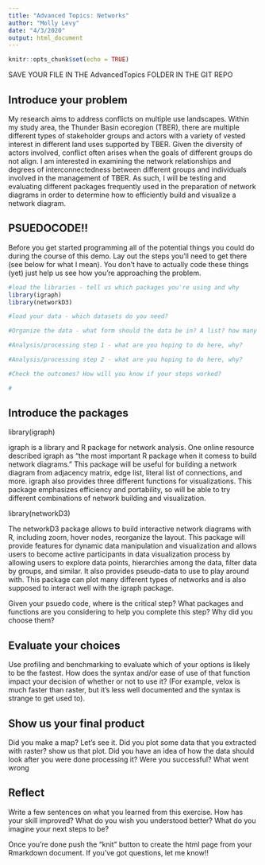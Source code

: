 ```yaml
---
title: "Advanced Topics: Networks"
author: "Molly Levy"
date: "4/3/2020"
output: html_document
---
```


```r
knitr::opts_chunk$set(echo = TRUE)
```


SAVE YOUR FILE IN THE AdvancedTopics FOLDER IN THE GIT REPO

## Introduce your problem

My research aims to address conflicts on multiple use landscapes. Within my study area, the Thunder Basin ecoregion (TBER), there are multiple different types of stakeholder groups and actors with a variety of vested interest in different land uses supported by TBER. Given the diversity of actors involved, conflict often arises when the goals of different groups do not align. I am interested in examining the network relationships and degrees of interconnectedness between different groups and individuals involved in the management of TBER. As such, I will be testing and evaluating different packages frequently used in the preparation of network diagrams in order to determine how to efficiently build and visualize a network diagram. 


## PSUEDOCODE!!
Before you get started programming all of the potential things you could do during the course of this demo. Lay out the steps you'll need to get there (see below for what I mean). You don't have to actually code these things (yet) just help us see how you're approaching the problem.
```r
#load the libraries - tell us which packages you're using and why
library(igraph)
library(networkD3)

#load your data - which datasets do you need?

#Organize the data - what form should the data be in? A list? how many elements, a data frame? how many rows and columns?

#Analysis/processing step 1 - what are you hoping to do here, why? 

#Analysis/processing step 2 - what are you hoping to do here, why? 

#Check the outcomes? How will you know if your steps worked?

# 
```

## Introduce the packages
library(igraph)

igraph is a library and R package for network analysis. One online resource described igraph as "the  most important R package when it comess to build network diagrams." This package will be useful for building a network diagram from adjacency matrix, edge list, literal list of connections, and more. igraph also provides three different functions for visualizations. This package emphasizes efficiency and portability, so will be able  to try different combinations of network building and visualization. 


library(networkD3)

The networkD3 package allows to build interactive network diagrams with R, including zoom, hover nodes, reorganize the layout. This package will provide features for dynamic data manipulation and visualization and allows users to become active participants in data visualization process by allowing users to explore data points, hierarchies among the data, filter data by groups, and similar. It also provides pseudo-data to use to play around with. This package can plot many different types of networks and is also supposed to interact well with the igraph package.  


Given your psuedo code, where is the critical step? What packages and functions are you considering to help you complete this step? Why did you choose them? 

## Evaluate your choices
Use profiling and benchmarking to evaluate which of your options is likely to be the fastest. How does the syntax and/or ease of use of that function impact your decision of whether or not to use it? (For example, velox is much faster than raster, but it's less well documented and the syntax is strange to get used to).

## Show us your final product
Did you make a map? Let's see it. Did you plot some data that you extracted with raster? show us that plot. Did you have an idea of how the data should look after you were done processing it? Were you successful? What went wrong

## Reflect
Write a few sentences on what you learned from this exercise. How has your skill improved? What do you wish you understood better? What do you imagine your next steps to be?

Once you're done push the "knit" button to create the html page from your Rmarkdown document. If you've got questions, let me know!!